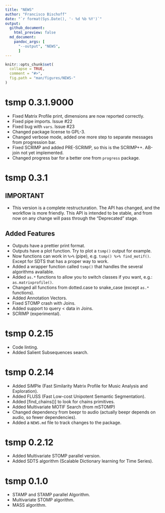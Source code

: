 ```yaml
---
title: "NEWS"
author: "Francisco Bischoff"
date: "`r format(Sys.Date(), '- %d %b %Y')`"
output:
  github_document:
    html_preview: false
  md_document:
    pandoc_args: [
      "--output", "NEWS",
      ]
---
```


<!-- NEWS.md is generated from NEWS.Rmd. Please edit that file -->

```r
knitr::opts_chunk$set(
  collapse = TRUE,
  comment = "#>",
  fig.path = "man/figures/NEWS-"
)
```

# tsmp 0.3.1.9000

* Fixed Matrix Profile print, dimensions are now reported correctly.
* Fixed pipe imports. Issue #22
* Fixed bug with `vars`. Issue #23
* Changed package license to GPL-3.
* Changed verbose mode, added one more step to separate messages from progression bar.
* Fixed SCRIMP and added PRE-SCRIMP, so this is the SCRIMP++. AB-join not yet implemented.
* Changed progress bar for a better one from `progress` package.

# tsmp 0.3.1

## IMPORTANT

* This version is a complete restructuration. The API has changed, and the workflow is more friendly.
This API is intended to be stable, and from now on any change will pass through the "Deprecated" stage.

## Added Features

* Outputs have a prettier print format.
* Outputs have a plot function. Try to plot a `tsmp()` output for example.
* Now functions can work in `%>%` (pipe), e.g. `tsmp() %>% find_motif()`. Except for SDTS that has
  a proper way to work.
* Added a wrapper function called `tsmp()` that handles the several algorithms available.
* Added `as.*` functions to allow you to switch classes if you want, e.g.: `as.matrixprofile()`.
* Changed all functions from dotted.case to snake_case (except `as.*` functions).
* Added Annotation Vectors.
* Fixed STOMP crash with Joins.
* Added support to query < data in Joins.
* SCRIMP (experimental).

# tsmp 0.2.15

* Code linting.
* Added Salient Subsequences search.

# tsmp 0.2.14

* Added SiMPle (Fast Similarity Matrix Profile for Music Analysis and Exploration).
* Added FLUSS (Fast Low-cost Unipotent Semantic Segmentation).
* Added [find_chains()] to look for chains primitives.
* Added Multivariate MOTIF Search (from mSTOMP)
* Changed dependency from beepr to audio (actually beepr depends on audio, so fewer dependencies).
* Added a `NEWS.md` file to track changes to the package.

# tsmp 0.2.12

* Added Multivariate STOMP parallel version.
* Added SDTS algorithm (Scalable Dictionary learning for Time Series).

# tsmp 0.1.0

* STAMP and STAMP parallel Algorithm.
* Multivariate STOMP algorithm.
* MASS algorithm.
